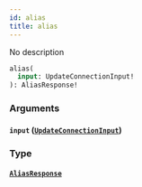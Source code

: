 ```yaml
---
id: alias
title: alias
---
```



No description

```graphql
alias(
  input: UpdateConnectionInput!
): AliasResponse!
```


### Arguments

#### `input` ([`UpdateConnectionInput`](/cyberconnect-api/reference/inputs/update-connection-input))




### Type

#### [`AliasResponse`](/cyberconnect-api/reference/objects/alias-response) 






